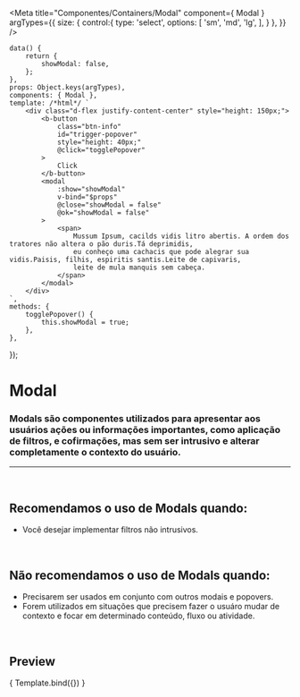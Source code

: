 
<Meta
	title="Componentes/Containers/Modal"
	component={ Modal }
	argTypes={{
		size: {
			control:{
				type: 'select',
				options: [
					'sm',
					'md',
					'lg',
				],
			}
		},
	}}
/>

	data() {
		return {
			showModal: false,
		};
	},
	props: Object.keys(argTypes),
	components: { Modal },
	template: /*html*/ `
		<div class="d-flex justify-content-center" style="height: 150px;">
			<b-button
				class="btn-info"
				id="trigger-popover"
				style="height: 40px;"
				@click="togglePopover"
			>
				Click
			</b-button>
			<modal
				:show="showModal"
				v-bind="$props"
				@close="showModal = false"
				@ok="showModal = false"
			>
				<span>
					Mussum Ipsum, cacilds vidis litro abertis. A ordem dos tratores não altera o pão duris.Tá deprimidis,
					eu conheço uma cachacis que pode alegrar sua vidis.Paisis, filhis, espiritis santis.Leite de capivaris,
					leite de mula manquis sem cabeça.
				</span>
			</modal>
		</div>
	`,
	methods: {
		togglePopover() {
			this.showModal = true;
		},
	},
});

# Modal

### Modals são componentes utilizados para apresentar aos usuários ações ou informações importantes, como aplicação de filtros, e cofirmações, mas sem ser intrusivo e alterar completamente o contexto do usuário.
---
<br />

## Recomendamos o uso de Modals quando:
- Você desejar implementar filtros não intrusivos.

<br />

## Não recomendamos o uso de Modals quando:
- Precisarem ser usados em conjunto com outros modais e popovers.
- Forem utilizados em situações que precisem fazer o usuáro mudar de contexto e focar em determinado conteúdo, fluxo ou atividade.

<br />

## Preview

<Canvas>
	<Story
		name="Modal"
	>
		{ Template.bind({}) }
	</Story>
</Canvas>

<ArgsTable story="Modal" />